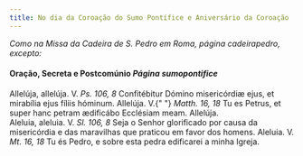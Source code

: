 ```yaml
---
title: No dia da Coroação do Sumo Pontífice e Aniversário da Coroação
---
```


<em>
  Como na Missa da Cadeira de S. Pedro em Roma, página cadeirapedro, excepto:
</em>

<h4 class="text-center">
  Oração, Secreta e Postcomúnio <em>Página sumopontifice</em>
</h4>

<div class="container-fluid">
  <div class="row">
    <div class="col-6 text-justify">
      Allelúja, allelúja. V. <em>Ps. 106, 8</em> Confitébitur Dómino
      misericórdiæ ejus, et mirabília ejus fíliis hóminum. Allelúja. V.{" "}
      <em>Matth. 16, 18</em> Tu es Petrus, et super hanc petram ædificábo
      Ecclésiam meam. Allelúja.
    </div>
    <div class="col-6 text-justify">
      Aleluia, aleluia. V. <em>Sl. 106, 8</em> Seja o Senhor glorificado por
      causa da misericórdia e das maravilhas que praticou em favor dos homens.
      Aleluia. V. <em>Mt. 16, 18</em> Tu és Pedro, e sobre esta pedra edificarei
      a minha Igreja.
    </div>
  </div>
</div>
